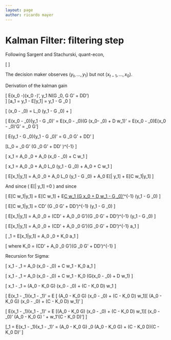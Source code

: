 ```yaml
---
layout: page
author: ricardo mayer
---
```


<script type="text/x-mathjax-config"> MathJax.Hub.Config({ TeX: { equationNumbers: {autoNumber: "AMS"} } });       
</script>

<script type="text/javascript" src="http://cdn.mathjax.org/mathjax/latest/MathJax.js?config=TeX-AMS_HTML-full.js"></script>



# Kalman Filter: filtering step #

Following Sargent and Stachurski, quant-econ,

\[
\begin{align}
x_{t+1} = A x_{t} + C w_{t+1}  \\
y_{t+1} = G x_{t} + D w_{t+1}, \quad \text{ where } \quad w \sim N(0,I)
\end{align}
\]

The decision maker observes $(y_t, \ldots, y_1)$ but not $(x_{t-1}, \ldots,x_0)$.


Derivation of the kalman gain

\[
  E(x_0 -\hat{x_0})(x_0 -\hat{x_0})', \quad y_1 \sim N(G \hat{x}_0, G \Sigma G' + DD')   
\]
\[a_1 = y_1 - E[y_1] =  y_1 - G \hat{x}_0 \]

\[ (x_0 - \hat{x}_0) = L_0 (y_1 - G \hat{x}_0) + \eta   \]

\[  E(x_0 - \hat{x}_0)(y_1 - G \hat{x}_0)' =  E(x_0 - \hat{x}_0)(G (x_0- \hat{x}_0) + D w_1)' = E(x_0 - \hat{x}_0)E(x_0 - \hat{x}_0)'G' = \Sigma_0 G'\]

\[  E(y_1 - G \hat{x}_0)(y_1 - G \hat{x}_0)' = G \Sigma_0 G' + DD'  \]

\[L_0 =  \Sigma_0 G' (G \Sigma_0 G' + DD' )^{-1} \]

\[ x_1 = A_0 \hat{x}_0 + A_0 (x_0 - \hat{x}_0) + C w_1  \]

\[ x_1 = A_0 \hat{x}_0 + A_0 L_0 (y_1 - G \hat{x}_0) + A_0 \eta  + C w_1  \]

\[ E[x_1|y_1] = A_0 \hat{x}_0 + A_0 L_0 (y_1 - G \hat{x}_0) + A_0 E[\eta| y_1]  + E[C w_1|y_1]   \]

And since \( E[\eta| y_1] =0 \) and since

\[
E[C w_1|y_1] = E[C w_1] + E[C w_1 (G x_0 + D w_1 - G \hat{x}_0)'](E(y_1 - G \hat{x}_0)(y_1 - G \hat{x}_0)')^{-1} (y_1 - G \hat{x}_0)
\]


\[
E[C w_1|y_1] = CD' (G \Sigma_0 G' + DD')^{-1} (y_1 - G \hat{x}_0)
\]

\[ E[x_1|y_1] = A_0 \hat{x}_0 + (CD' + A_0 \Sigma_0 G')(G \Sigma_0 G' + DD')^{-1}  (y_1 - G \hat{x}_0)    \]

\[ E[x_1|y_1] = A_0 \hat{x}_0 + (CD' + A_0 \Sigma_0 G')(G \Sigma_0 G' + DD')^{-1}  a_1    \]

\[ \hat{x}_1 = E[x_1|y_1] = A_0 \hat{x}_0 + K_0  a_1    \]

\[  where K_0 = (CD' + A_0 \Sigma_0 G')(G \Sigma_0 G' + DD')^{-1} \]


Recursion for Sigma:

\[ x_1 - \hat{x}_1  = A_0 (x_0 - \hat{x}_0) + C w_1 - K_0 a_1 \]

\[ x_1 - \hat{x}_1  = A_0 (x_0 - \hat{x}_0) + C w_1 - K_0 (G(x_0 - \hat{x}_0) + D w_1) \]

\[ x_1 - \hat{x}_1  = (A_0 - K_0 G)  (x_0 - \hat{x}_0) + (C - K_0 D) w_1 \]

\[ E(x_1 - \hat{x}_1)(x_1 - \hat{x}_1)' = E [ (A_0 - K_0 G)  (x_0 - \hat{x}_0) + (C - K_0 D) w_1][ (A_0 - K_0 G)  (x_0 - \hat{x}_0) + (C - K_0 D) w_1]' \]

\[ E(x_1 - \hat{x}_1)(x_1 - \hat{x}_1)' = E [(A_0 - K_0 G)  (x_0 - \hat{x}_0) + (C - K_0 D) w_1][ (x_0 - \hat{x}_0)' (A_0 - K_0 G)  ' + w_1'(C - K_0 D)'] \]

\[\Sigma_1 =  E(x_1 - \hat{x}_1)(x_1 - \hat{x}_1)' = (A_0 - K_0 G) \Sigma_0 (A_0 - K_0 G) +  (C - K_0 D)(C - K_0 D)'  \]

